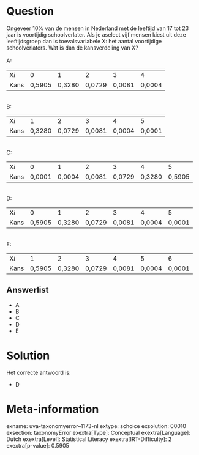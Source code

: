 Question
========

Ongeveer 10% van de mensen in Nederland met de leeftijd van 17 tot 23
jaar is voortijdig schoolverlater. Als je aselect vijf mensen kiest uit
deze leeftijdsgroep dan is toevalsvariabele X: het aantal voortijdige
schoolverlaters. Wat is dan de kansverdeling van X?\
\
A:\

  ------ -------- -------- -------- -------- --------
  X*i*   0        1        2        3        4
  Kans   0,5905   0,3280   0,0729   0,0081   0,0004
  ------ -------- -------- -------- -------- --------

 \
B:\

  ------ -------- -------- -------- -------- --------
  X*i*   1        2        3        4        5
  Kans   0,3280   0,0729   0,0081   0,0004   0,0001
  ------ -------- -------- -------- -------- --------

 \
C:       \

  ------ -------- -------- -------- -------- -------- --------
  X*i*   0        1        2        3        4        5
  Kans   0,0001   0,0004   0,0081   0,0729   0,3280   0,5905
  ------ -------- -------- -------- -------- -------- --------

          \
D:\

  ------ -------- -------- -------- -------- -------- --------
  X*i*   0        1        2        3        4        5
  Kans   0,5905   0,3280   0,0729   0,0081   0,0004   0,0001
  ------ -------- -------- -------- -------- -------- --------

 \
E:\

  ------ -------- -------- -------- -------- -------- --------
  X*i*   1        2        3        4        5        6
  Kans   0,5905   0,3280   0,0729   0,0081   0,0004   0,0001
  ------ -------- -------- -------- -------- -------- --------

Answerlist
----------

* A
* B
* C
* D
* E

Solution
========

Het correcte antwoord is: 

* D

Meta-information
================
exname: uva-taxonomyerror--1173-nl
extype: schoice
exsolution: 00010
exsection: taxonomyError 
exextra[Type]: Conceptual
exextra[Language]: Dutch
exextra[Level]: Statistical Literacy
exextra[IRT-Difficulty]: 2
exextra[p-value]: 0.5905
